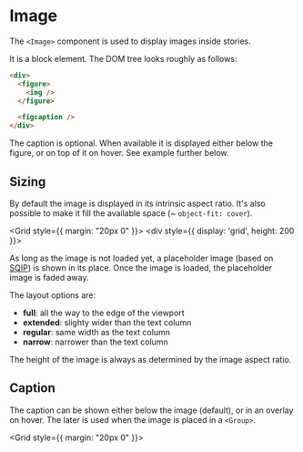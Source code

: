 
# Image

The `<Image>` component is used to display images inside stories.

It is a block element. The DOM tree looks roughly as follows:

```html
<div>
  <figure>
    <img />
  </figure>

  <figcaption />
</div>
```

The caption is optional. When available it is displayed either below the figure,
or on top of it on hover. See example further below.

## Sizing

By default the image is displayed in its intrinsic aspect ratio. It's also possible
to make it fill the available space (~ `object-fit: cover`).

<Grid style={{ margin: "20px 0" }}>
  <Exhibit caption="Image in its intrinsic aspect ratio">
    <Sample variant="basic" caption={undefined} />
  </Exhibit>
  <Exhibit caption="Image fills available area (height: 200px)">
    <div style={{ display: 'grid', height: 200 }}>
      <Sample variant="basic" caption={undefined} layout="fill" objectFit="cover" />
    </div>
  </Exhibit>
</Grid>


As long as the image is not loaded yet, a placeholder image (based on [SQIP]) is shown
in its place. Once the image is loaded, the placeholder image is faded away.

The layout options are:

 - **full**: all the way to the edge of the viewport
 - **extended**: slighty wider than the text column
 - **regular**: same width as the text column
 - **narrow**: narrower than the text column

The height of the image is always as determined by the image aspect ratio.

## Caption

The caption can be shown either below the image (default), or in an overlay
on hover. The later is used when the image is placed in a `<Group>`.

<Grid style={{ margin: "20px 0" }}>
  <Exhibit caption="Caption below the image">
    <Sample variant="basic" />
  </Exhibit>
  <Exhibit caption="Caption shown in overlay on hover">
    <Sample variant="basic" captionStyle="overlay" />
  </Exhibit>
</Grid>

[SQIP]: https://github.com/axe312ger/sqip
